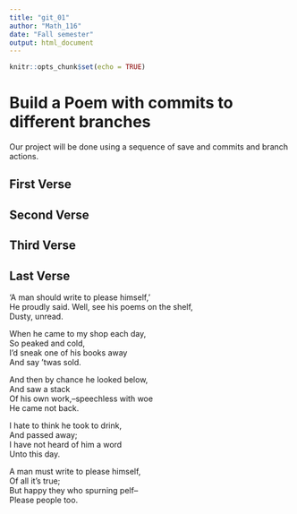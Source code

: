 ```yaml
---
title: "git_01"
author: "Math_116"
date: "Fall semester"
output: html_document
---
```


```r
knitr::opts_chunk$set(echo = TRUE)
```
# Build a Poem with commits to different branches
Our project will be done using a sequence of save and commits and branch actions.
<!-- Do not modify or change any text in "!--" bracketed areas such as this --- these are instructions to
you, if you change any of this the git program will notice it and compromise your git merging strategy !-->

## First Verse 
<!--Put the first five lines of a poem by Lewis Carrol in this section!-->

## Second Verse
<!--Put the first five lines of a poem by Robert Frost here!-->

## Third Verse
<!--Put the first two verses of The Walrus and the Carpenter here!-->

## Last Verse
<!--Put a short poem of your choice 8-20 lines,here!-->
‘A man should write to please himself,’  
He proudly said. 
Well, see his poems on the shelf,  
Dusty, unread.  

When he came to my shop each day,  
So peaked and cold,  
I’d sneak one of his books away  
And say ’twas sold.  

And then by chance he looked below,  
And saw a stack  
Of his own work,–speechless with woe  
He came not back.  

I hate to think he took to drink,  
And passed away;  
I have not heard of him a word  
Unto this day.  

A man must write to please himself,  
Of all it’s true;  
But happy they who spurning pelf–  
Please people too.  
